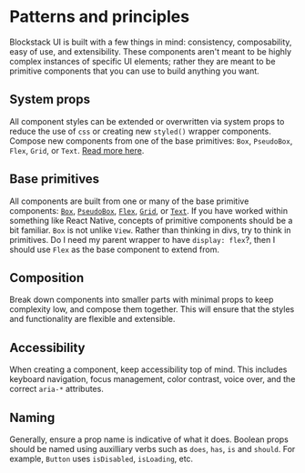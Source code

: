 # Patterns and principles

Blockstack UI is built with a few things in mind: consistency, composability, easy of use, and extensibility. These components aren't meant to be highly complex instances of specific UI elements; rather they are meant to be primitive components that you can use to build anything you want.

## System props

All component styles can be extended or overwritten via system props to
reduce the use of `css` or creating new `styled()` wrapper components.
Compose new components from one of the base primitives: `Box`, `PseudoBox`,
`Flex`, `Grid`, or `Text`. [Read more here](/system-props).

## Base primitives

All components are built from one or many of the base primitive components:
[`Box`](/box), [`PseudoBox`](/pseudoBox), [`Flex`](/flex), [`Grid`](/grid),
or [`Text`](/text). If you have worked within something like React Native,
concepts of primitive components should be a bit familiar. `Box` is not
unlike `View`. Rather than thinking in divs, try to think in primitives.
Do I need my parent wrapper to have `display: flex`?, then I should use
`Flex` as the base component to extend from.

## Composition

Break down components into smaller parts with minimal props to keep
complexity low, and compose them together. This will ensure that the
styles and functionality are flexible and extensible.

## Accessibility

When creating a component, keep accessibility top of mind.
This includes keyboard navigation, focus management, color contrast, voice
over, and the correct `aria-*` attributes.

## Naming

Generally, ensure a prop name is indicative of what it does. Boolean props
should be named using auxilliary verbs such as `does`, `has`, `is` and
`should`. For example, `Button` uses `isDisabled`, `isLoading`, etc.
